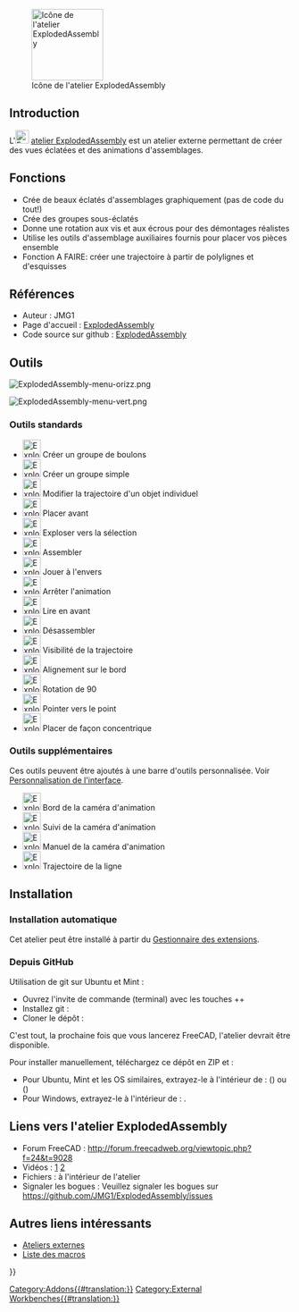 <languages/>

[[File:ExplodedAssembly_workbench_icon.svg|thumb|128px|Icône de l'atelier ExplodedAssembly]]

{{TOCright}}

== Introduction ==

L'[[File:ExplodedAssembly_workbench_icon.svg|24px]] [[ExplodedAssembly_Workbench/fr|atelier ExplodedAssembly]] est un atelier externe permettant de créer des vues éclatées et des animations d'assemblages.

<span id="Features"></span>
== Fonctions ==

* Crée de beaux éclatés d'assemblages graphiquement (pas de code du tout!)
* Crée des groupes sous-éclatés
* Donne une rotation aux vis et aux écrous pour des démontages réalistes
* Utilise les outils d'assemblage auxiliaires fournis pour placer vos pièces ensemble
* Fonction A FAIRE: créer une trajectoire à partir de polylignes et d'esquisses

<span id="References"></span>
== Références ==

* Auteur : JMG1
* Page d'accueil : [https://github.com/JMG1/ExplodedAssembly ExplodedAssembly]
* Code source sur github : [https://github.com/JMG1/ExplodedAssembly ExplodedAssembly]

<span id="Tools"></span>
== Outils ==

[[Image:ExplodedAssembly-menu-orizz.png]]
{{Caption|Barre d'outils}}

[[Image:ExplodedAssembly-menu-vert.png]]
{{Caption|Menu}}

<span id="Standard_tools"></span>
=== Outils standards ===

* [[Image:ExplodedAssembly_CreateBoltGroup.png|32px]] Créer un groupe de boulons
* [[Image:ExplodedAssembly_CreateSimpleGroup.png|32px]] Créer un groupe simple
* [[Image:ExplodedAssembly_ModifyIndividualObjectTrajectory.png|32px]] Modifier la trajectoire d'un objet individuel
* [[Image:ExplodedAssembly_PlaceBefore.png|32px]] Placer avant
* [[Image:ExplodedAssembly_ExplodeToSelection.png|32px]] Exploser vers la sélection
* [[Image:ExplodedAssembly_Assemble.png|32px]] Assembler
* [[Image:ExplodedAssembly_PlayBackwards.png|32px]] Jouer à l'envers
* [[Image:ExplodedAssembly_StopAnimation.png|32px]] Arrêter l'animation
* [[Image:ExplodedAssembly_PlayForward.png|32px]] Lire en avant
* [[Image:ExplodedAssembly_Disassemble.png|32px]] Désassembler
* [[Image:ExplodedAssembly_TrajectoryVisibility.png|32px]] Visibilité de la trajectoire
* [[Image:ExplodedAssembly_AlignToEdge.png|32px]] Alignement sur le bord
* [[Image:ExplodedAssembly_Rotate90.png|32px]] Rotation de 90
* [[Image:ExplodedAssembly_PoinToPoint.png|32px]] Pointer vers le point
* [[Image:ExplodedAssembly_PlaceConcentrically.png|32px]] Placer de façon concentrique

<span id="Additional_tools"></span>
=== Outils supplémentaires ===

Ces outils peuvent être ajoutés à une barre d'outils personnalisée. Voir [[Interface_Customization/fr|Personnalisation de l'interface]].

* [[Image:ExplodedAssembly_AnimationCameraEdge.png|32px]] Bord de la caméra d'animation
* [[Image:ExplodedAssembly_AnimationCameraFollow.png|32px]] Suivi de la caméra d'animation
* [[Image:ExplodedAssembly_AnimationCameraManual.png|32px]] Manuel de la caméra d'animation
* [[Image:ExplodedAssembly_WireTrajectory.png|32px]] Trajectoire de la ligne

== Installation ==

<span id="Automatic_installation"></span>
=== Installation automatique ===

Cet atelier peut être installé à partir du [[Std_AddonMgr/fr|Gestionnaire des extensions]].

<span id="From_GitHub"></span>
===Depuis GitHub===

Utilisation de git sur Ubuntu et Mint :
* Ouvrez l'invite de commande (terminal) avec les touches {{KEY|Ctrl}}+{{KEY|Alt}}+{{KEY|t}}
* Installez git : {{Incode|sudo apt-get install git}}
* Cloner le dépôt : {{Incode|<nowiki>git clone https://github.com/JMG1/ExplodedAssembly ~/.FreeCAD/Mod/ExplodedAssembly</nowiki>}}

C'est tout, la prochaine fois que vous lancerez FreeCAD, l'atelier devrait être disponible.

Pour installer manuellement, téléchargez ce dépôt en ZIP et :
* Pour Ubuntu, Mint et les OS similaires, extrayez-le à l'intérieur de : {{FileName|/home/username/.local/share/FreeCAD/Mod}} ({{VersionPlus/fr|0.20}}) ou {{FileName|/home/username/.FreeCAD/Mod}} ({{VersionMinus/fr|0.19}})
* Pour Windows, extrayez-le à l'intérieur de : {{FileName|C:\Users\votre_nom_d'utilisateur\AppData\Roaming\FreeCAD\Mod}}.

<span id="Links_to_ExplodedAssembly_Workbench"></span>
== Liens vers l'atelier ExplodedAssembly ==

* Forum FreeCAD : http://forum.freecadweb.org/viewtopic.php?f=24&t=9028
* Vidéos : [https://www.youtube.com/watch?v=lzYR7I2h7KQ] [https://www.youtube.com/watch?v=t72qdG772Q8&feature=youtu.be]
* Fichiers : à l'intérieur de l'atelier
* Signaler les bogues : Veuillez signaler les bogues sur https://github.com/JMG1/ExplodedAssembly/issues

<span id="Other_useful_links"></span>
== Autres liens intéressants ==

* [[External workbenches/fr|Ateliers externes]]
* [[Macros_recipes/fr|Liste des macros]]


{{Userdocnavi{{#translation:}}}}
[[Category:Addons{{#translation:}}]]
[[Category:External Workbenches{{#translation:}}]]